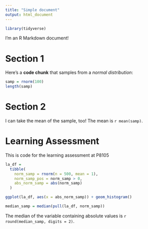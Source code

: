 ```yaml
---
title: "Simple document"
output: html_document
---
```

```r
library(tidyverse)
```
I'm an R Markdown document! 

# Section 1

Here's a **code chunk** that samples from 
a _normal distribution_:

```r
samp = rnorm(100)
length(samp)
```

# Section 2

I can take the mean of the sample, too!
The mean is `r mean(samp)`.




# Learning Assessment 

This is code for the learning assessment at P8105
```r
la_df = 
  tibble(
    norm_samp = rnorm(n = 500, mean = 1),
    norm_samp_pos = norm_samp > 0,
    abs_norm_samp = abs(norm_samp)
  )

ggplot(la_df, aes(x = abs_norm_samp)) + geom_histogram()

median_samp = median(pull(la_df, norm_samp))
```


The median of the variable containing absolute values is 
`r round(median_samp, digits = 2)`.


